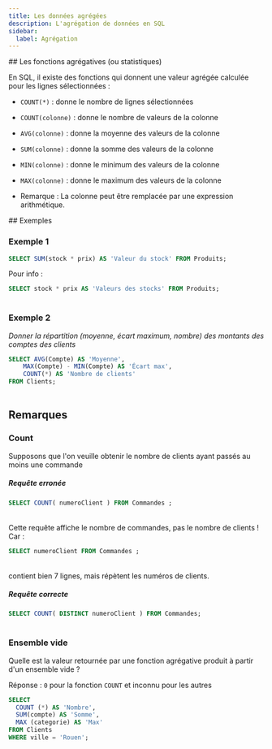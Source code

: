 ```yaml
---
title: Les données agrégées
description: L'agrégation de données en SQL
sidebar:
  label: Agrégation
---
```



<Slide>
## Les fonctions agrégatives (ou statistiques)

En SQL, il existe des fonctions qui donnent une valeur agrégée calculée pour les lignes sélectionnées :

 * `COUNT(*)` : donne le nombre de lignes sélectionnées
 * `COUNT(colonne)` : donne le nombre de valeurs de la colonne
 * `AVG(colonne)` : donne la moyenne des valeurs de la colonne
 * `SUM(colonne)` : donne la somme des valeurs de la colonne
 * `MIN(colonne)` : donne le minimum des valeurs de la colonne
 * `MAX(colonne)` : donne le maximum des valeurs de la colonne

* Remarque : La colonne peut être remplacée par une expression arithmétique.

</Slide>
## Exemples
<Slide>

### Exemple 1

```sql
SELECT SUM(stock * prix) AS 'Valeur du stock' FROM Produits;
```

<Table
 sqliteDB="public/sample/ecommerce/ecommerce-fr-erd-v2.sqlite"
 title="Produits"
 query="
SELECT SUM(stock * prix) AS 'Valeur du stock' FROM Produits;
"
/>

Pour info : 
```sql
SELECT stock * prix AS 'Valeurs des stocks' FROM Produits;
```

<Table
 sqliteDB="public/sample/ecommerce/ecommerce-fr-erd-v2.sqlite"
 title="Produits"
 query="
SELECT stock * prix AS 'Valeurs des stocks' FROM Produits;
"
/>

</Slide>
<Slide>

### Exemple 2

_Donner la répartition (moyenne, écart maximum, nombre) des montants des comptes des clients_

```sql
SELECT AVG(Compte) AS 'Moyenne', 
    MAX(Compte) - MIN(Compte) AS 'Écart max', 
    COUNT(*) AS 'Nombre de clients'
FROM Clients;
```

<Table
 sqliteDB="public/sample/ecommerce/ecommerce-fr-erd-v2.sqlite"
 title="Clients"
 query="
SELECT AVG(Compte) AS 'Moyenne', 
    MAX(Compte) - MIN(Compte) AS 'Écart max', 
    COUNT(*) AS 'Nombre de clients'
FROM Clients;
"
/>

</Slide>

## Remarques

<Slide title="Remarques">

### Count

Supposons que l'on veuille obtenir le nombre de clients ayant passés au moins une commande

##### Requête **erronée**

```sql
SELECT COUNT( numeroClient ) FROM Commandes ;
```

<Table
 sqliteDB="public/sample/ecommerce/ecommerce-fr-erd-v2.sqlite"
 title="Produits"
 query="
SELECT COUNT( numeroClient ) FROM Commandes ;
"
/>

Cette requête affiche le nombre de commandes, pas le nombre de clients ! Car : 

```sql
SELECT numeroClient FROM Commandes ;
```

<Table
 sqliteDB="public/sample/ecommerce/ecommerce-fr-erd-v2.sqlite"
 title="Produits"
 query="
SELECT numeroClient FROM Commandes ;
"
/>

contient bien 7 lignes, mais répètent les numéros de clients.

##### Requête **correcte**

```sql
SELECT COUNT( DISTINCT numeroClient ) FROM Commandes;
```

<Table
 sqliteDB="public/sample/ecommerce/ecommerce-fr-erd-v2.sqlite"
 title="Produits"
 query="
SELECT COUNT( DISTINCT numeroClient ) FROM Commandes;
"
/>

</Slide>
<Slide>

### Ensemble vide

Quelle est la valeur retournée par une fonction agrégative produit à partir d'un ensemble vide ?

Réponse : `0` pour la fonction `COUNT` et inconnu pour les autres

```sql
SELECT 
  COUNT (*) AS 'Nombre', 
  SUM(compte) AS 'Somme', 
  MAX (categorie) AS 'Max' 
FROM Clients 
WHERE ville = 'Rouen';
```

<Table
 sqliteDB="public/sample/ecommerce/ecommerce-fr-erd-v2.sqlite"
 title="Produits"
 query="
SELECT COUNT (*) AS 'Nombre', 	SUM(compte) AS 'Somme', MAX (categorie) AS 'Max' 
FROM Clients
WHERE ville = 'Rouen';
"
/>


</Slide>
